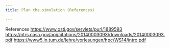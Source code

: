 ```yaml
---
title: Plan the simulation (References)

---
```



References
https://www.osti.gov/servlets/purl/1889593
https://ntrs.nasa.gov/api/citations/20140003093/downloads/20140003093.pdf
https://www5.in.tum.de/lehre/vorlesungen/hpc/WS14/intro.pdf